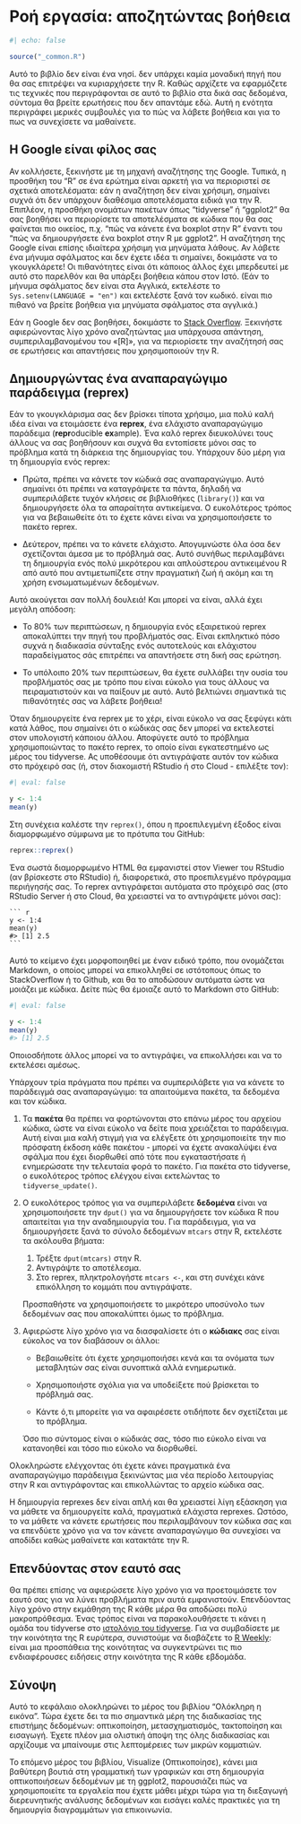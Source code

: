 # Ροή εργασία: αποζητώντας βοήθεια {#sec-workflow-getting-help}

```r
#| echo: false

source("_common.R")
```

Αυτό το βιβλίο δεν είναι ένα νησί.
δεν υπάρχει καμία μοναδική πηγή που θα σας επιτρέψει να κυριαρχήσετε την R.
Καθώς αρχίζετε να εφαρμόζετε τις τεχνικές που περιγράφονται σε αυτό το βιβλίο στα δικά σας δεδομένα, σύντομα θα βρείτε ερωτήσεις που δεν απαντάμε εδώ.
Αυτή η ενότητα περιγράφει μερικές συμβουλές για το πώς να λάβετε βοήθεια και για το πως να συνεχίσετε να μαθαίνετε.

## Η Google είναι φίλος σας

Αν κολλήσετε, ξεκινήστε με τη μηχανή αναζήτησης της Google.
Τυπικά, η προσθήκη του "R" σε ένα ερώτημα είναι αρκετή για να περιοριστεί σε σχετικά αποτελέσματα: εάν η αναζήτηση δεν είναι χρήσιμη, σημαίνει συχνά ότι δεν υπάρχουν διαθέσιμα αποτελέσματα ειδικά για την R.
Επιπλέον, η προσθήκη ονομάτων πακέτων όπως "tidyverse" ή "ggplot2" θα σας βοηθήσει να περιορίσετε τα αποτελέσματα σε κώδικα που θα σας φαίνεται πιο οικείος, π.χ.
"πώς να κάνετε ένα boxplot στην R" έναντι του "πώς να δημιουργήσετε ένα boxplot στην R με ggplot2".
Η αναζήτηση της Google είναι επίσης ιδιαίτερα χρήσιμη για μηνύματα λάθους.
Αν λάβετε ένα μήνυμα σφάλματος και δεν έχετε ιδέα τι σημαίνει, δοκιμάστε να το γκουγκλάρετε!
Οι πιθανότητες είναι ότι κάποιος άλλος έχει μπερδευτεί με αυτό στο παρελθόν και θα υπάρξει βοήθεια κάπου στον Ιστό.
(Εάν το μήνυμα σφάλματος δεν είναι στα Αγγλικά, εκτελέστε το `Sys.setenv(LANGUAGE = "en")` και εκτελέστε ξανά τον κωδικό.
είναι πιο πιθανό να βρείτε βοήθεια για μηνύματα σφάλματος στα αγγλικά.)

Εάν η Google δεν σας βοηθήσει, δοκιμάστε το [Stack Overflow](https://stackoverflow.com).
Ξεκινήστε αφιερώνοντας λίγο χρόνο αναζητώντας μια υπάρχουσα απάντηση, συμπεριλαμβανομένου του «\[R\]», για να περιορίσετε την αναζήτησή σας σε ερωτήσεις και απαντήσεις που χρησιμοποιούν την R.

## Δημιουργώντας ένα αναπαραγώγιμο παράδειγμα (reprex)

Εάν το γκουγκλάρισμα σας δεν βρίσκει τίποτα χρήσιμο, μια πολύ καλή ιδέα είναι να ετοιμάσετε ένα **reprex**, ένα ελάχιστο αναπαραγώγιμο παράδειμα (**repr**oducible **ex**ample).
Ένα καλό reprex διευκολύνει τους άλλους να σας βοηθήσουν και συχνά θα εντοπίσετε μόνοι σας το πρόβλημα κατά τη διάρκεια της δημιουργίας του.
Υπάρχουν δύο μέρη για τη δημιουργία ενός reprex:

-   Πρώτα, πρέπει να κάνετε τον κώδικά σας αναπαραγώγιμο.
    Αυτό σημαίνει ότι πρέπει να καταγράψετε τα πάντα, δηλαδή να συμπεριλάβετε τυχόν κλήσεις σε βιβλιοθήκες (`library()`) και να δημιουργήσετε όλα τα απαραίτητα αντικείμενα.
    Ο ευκολότερος τρόπος για να βεβαιωθείτε ότι το έχετε κάνει είναι να χρησιμοποιήσετε το πακέτο reprex.

-   Δεύτερον, πρέπει να το κάνετε ελάχιστο.
    Απογυμνώστε όλα όσα δεν σχετίζονται άμεσα με το πρόβλημά σας.
    Αυτό συνήθως περιλαμβάνει τη δημιουργία ενός πολύ μικρότερου και απλούστερου αντικειμένου R από αυτό που αντιμετωπίζετε στην πραγματική ζωή ή ακόμη και τη χρήση ενσωματωμένων δεδομένων.

Αυτό ακούγεται σαν πολλή δουλειά!
Και μπορεί να είναι, αλλά έχει μεγάλη απόδοση:

-   Το 80% των περιπτώσεων, η δημιουργία ενός εξαιρετικού reprex αποκαλύπτει την πηγή του προβλήματός σας.
    Είναι εκπληκτικό πόσο συχνά η διαδικασία σύνταξης ενός αυτοτελούς και ελάχιστου παραδείγματος σάς επιτρέπει να απαντήσετε στη δική σας ερώτηση.

-   Το υπόλοιπο 20% των περιπτώσεων, θα έχετε συλλάβει την ουσία του προβλήματός σας με τρόπο που είναι εύκολο για τους άλλους να πειραματιστούν και να παίξουν με αυτό.
    Αυτό βελτιώνει σημαντικά τις πιθανότητές σας να λάβετε βοήθεια!

Όταν δημιουργείτε ένα reprex με το χέρι, είναι εύκολο να σας ξεφύγει κάτι κατά λάθος, που σημαίνει ότι ο κώδικάς σας δεν μπορεί να εκτελεστεί στον υπολογιστή κάποιου άλλου.
Αποφύγετε αυτό το πρόβλημα χρησιμοποιώντας το πακέτο reprex, το οποίο είναι εγκατεστημένο ως μέρος του tidyverse.
Ας υποθέσουμε ότι αντιγράψατε αυτόν τον κώδικα στο πρόχειρό σας (ή, στον διακομιστή RStudio ή στο Cloud - επιλέξτε τον):

```r
#| eval: false

y <- 1:4
mean(y)
```

Στη συνέχεια καλέστε την `reprex()`, όπου η προεπιλεγμένη έξοδος είναι διαμορφωμένο σύμφωνα με το πρότυπα του GitHub:

``` r
reprex::reprex()
```

Ένα σωστά διαμορφωμένο HTML θα εμφανιστεί στον Viewer του RStudio (αν βρίσκεστε στο RStudio) ή, διαφορετικά, στο προεπιλεγμένο πρόγραμμα περιήγησής σας.
Το reprex αντιγράφεται αυτόματα στο πρόχειρό σας (στο RStudio Server ή στο Cloud, θα χρειαστεί να το αντιγράψετε μόνοι σας):

````         
``` r
y <- 1:4
mean(y)
#> [1] 2.5
```
````

Αυτό το κείμενο έχει μορφοποιηθεί με έναν ειδικό τρόπο, που ονομάζεται Markdown, ο οποίος μπορεί να επικολληθεί σε ιστότοπους όπως το StackOverflow ή το Github, και θα το αποδώσουν αυτόματα ώστε να μοιάζει με κώδικα.
Δείτε πώς θα έμοιαζε αυτό το Markdown στο GitHub:

```r
#| eval: false

y <- 1:4
mean(y)
#> [1] 2.5
```

Οποιοσδήποτε άλλος μπορεί να το αντιγράψει, να επικολλήσει και να το εκτελέσει αμέσως.

Υπάρχουν τρία πράγματα που πρέπει να συμπεριλάβετε για να κάνετε το παράδειγμά σας αναπαραγώγιμο: τα απαιτούμενα πακέτα, τα δεδομένα και τον κώδικα.

1.  Τα **πακέτα** θα πρέπει να φορτώνονται στο επάνω μέρος του αρχείου κώδικα, ώστε να είναι εύκολο να δείτε ποια χρειάζεται το παράδειγμα.
    Αυτή είναι μια καλή στιγμή για να ελέγξετε ότι χρησιμοποιείτε την πιο πρόσφατη έκδοση κάθε πακέτου - μπορεί να έχετε ανακαλύψει ένα σφάλμα που έχει διορθωθεί από τότε που εγκαταστήσατε ή ενημερώσατε την τελευταία φορά το πακέτο.
    Για πακέτα στο tidyverse, ο ευκολότερος τρόπος ελέγχου είναι εκτελώντας το `tidyverse_update()`.

2.  Ο ευκολότερος τρόπος για να συμπεριλάβετε **δεδομένα** είναι να χρησιμοποιήσετε την `dput()` για να δημιουργήσετε τον κώδικα R που απαιτείται για την αναδημιουργία του.
    Για παράδειγμα, για να δημιουργήσετε ξανά το σύνολο δεδομένων `mtcars` στην R, εκτελέστε τα ακόλουθα βήματα:

    1.  Τρέξτε `dput(mtcars)` στην R.
    2.  Αντιγράψτε το αποτέλεσμα.
    3.  Στο reprex, πληκτρολογήστε `mtcars <-`, και στη συνέχει κάνε επικόλληση το κομμάτι που αντιγράψατε.

    Προσπαθήστε να χρησιμοποιήσετε το μικρότερο υποσύνολο των δεδομένων σας που αποκαλύπτει όμως το πρόβλημα.

3.  Αφιερώστε λίγο χρόνο για να διασφαλίσετε ότι ο **κώδιακς** σας είναι εύκολος να τον διαβάσουν οι άλλοι:

    -   Βεβαιωθείτε ότι έχετε χρησιμοποιήσει κενά και τα ονόματα των μεταβλητών σας είναι συνοπτικά αλλά ενημερωτικά.

    -   Χρησιμοποιήστε σχόλια για να υποδείξετε πού βρίσκεται το πρόβλημά σας.

    -   Κάντε ό,τι μπορείτε για να αφαιρέσετε οτιδήποτε δεν σχετίζεται με το πρόβλημα.

    Όσο πιο σύντομος είναι ο κώδικάς σας, τόσο πιο εύκολο είναι να κατανοηθεί και τόσο πιο εύκολο να διορθωθεί.

Ολοκληρώστε ελέγχοντας ότι έχετε κάνει πραγματικά ένα αναπαραγώγιμο παράδειγμα ξεκινώντας μια νέα περίοδο λειτουργίας στην R και αντιγράφοντας και επικολλώντας το αρχείο κώδικα σας.

Η δημιουργία reprexes δεν είναι απλή και θα χρειαστεί λίγη εξάσκηση για να μάθετε να δημιουργείτε καλά, πραγματικά ελάχιστα reprexes.
Ωστόσο, το να μάθετε να κάνετε ερωτήσεις που περιλαμβάνουν τον κώδικα σας και να επενδύετε χρόνο για να τον κάνετε αναπαραγώγιμο θα συνεχίσει να αποδίδει καθώς μαθαίνετε και κατακτάτε την R.

## Επενδύοντας στον εαυτό σας

Θα πρέπει επίσης να αφιερώσετε λίγο χρόνο για να προετοιμάσετε τον εαυτό σας για να λύνει προβλήματα πριν αυτά εμφανιστούν.
Επενδύοντας λίγο χρόνο στην εκμάθηση της R κάθε μέρα θα αποδώσει πολύ μακροπρόθεσμα.
Ένας τρόπος είναι να παρακολουθήσετε τι κάνει η ομάδα του tidyverse στο [ιστολόγιο του tidyverse](https://www.tidyverse.org/blog/).
Για να συμβαδίσετε με την κοινότητα της R ευρύτερα, συνιστούμε να διαβάζετε το [R Weekly](https://rweekly.org): είναι μια προσπάθεια της κοινότητας να συγκεντρώνει τις πιο ενδιαφέρουσες ειδήσεις στην κοινότητα της R κάθε εβδομάδα.

## Σύνοψη

Αυτό το κεφάλαιο ολοκληρώνει το μέρος του βιβλίου "Ολόκληρη η εικόνα".
Τώρα έχετε δει τα πιο σημαντικά μέρη της διαδικασίας της επιστήμης δεδομένων: οπτικοποίηση, μετασχηματισμός, τακτοποίηση και εισαγωγή.
Έχετε πλέον μια ολιστική άποψη της όλης διαδικασίας και αρχίζουμε να μπαίνουμε στις λεπτομέρειες των μικρών κομματιών.

Το επόμενο μέρος του βιβλίου, Visualize (Οπτικοποίησε), κάνει μια βαθύτερη βουτιά στη γραμματική των γραφικών και στη δημιουργία οπτικοποιήσεων δεδομένων με τη ggplot2, παρουσιάζει πώς να χρησιμοποιείτε τα εργαλεία που έχετε μάθει μέχρι τώρα για τη διεξαγωγή διερευνητικής ανάλυσης δεδομένων και εισάγει καλές πρακτικές για τη δημιουργία διαγραμμάτων για επικοινωνία.
